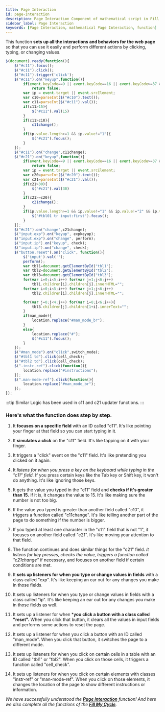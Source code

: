 ```yaml
---
title: Page Interaction
id: page-interaction
description: Page Interaction Component of mathematical script in Fill My Cycle Website 
sidebar_label: Page Interaction
keywords: [Page Interaction, mathematical Page Interaction, function]
---
```


This function **sets up all the interactions and behaviors for the web page** so that you can use it easily and perform different actions by clicking, typing, or changing values.

```jsx title="script.js" {2-6,8-10,23-27,49-55,31-32,34-35} showLineNumbers
$(document).ready(function(){
	$("#c11").focus();
	$("#c11").click();
	$("#c11").trigger('click');
	$("#c11").on("keyup",function(){
		if(event.keyCode==9 || event.keyCode==16 || event.keyCode>=37 && event.keyCode<=40)
			return false;
		var ip = event.target || event.srcElement;
		var c10=parseInt($("#c10").text());
		var c11=parseInt($("#c11").val());
		if(c11>15){
			$("#c11").val(15)
		}
		if(c11>c10){
			c11change();
		}
		if(ip.value.length>=1 && ip.value!="1"){
			$("#c21").focus();
		}
	});
	$("#c11").on("change",c11change);
	$("#c21").on("keyup",function(){
		if(event.keyCode==9 || event.keyCode==16 || event.keyCode>=37 && event.keyCode<=40)
			return false;
		var ip = event.target || event.srcElement;
		var c20=parseInt($("#c20").text());
		var c21=parseInt($("#c21").val());
		if(c21>30){
			$("#c21").val(30)
		}
		if(c21>=c20){
			c21change();
		}
		if(ip.value.length>=1 && ip.value!="1" && ip.value!="2" && ip.value!="3"){
			$("#tbl01 tr input:first").focus();
		}
	});
	$("#c21").on("change",c21change);
	$("input.exp").on("keyup", expkeyup);
	$("input.exp").on("change", perform);
	$("input.ip").on("keyup", check);
	$("input.ip").on("change", check);
	$("button.reset").on("click", function(){
		$('input').val('');
		perform();
		var tbl1=document.getElementById("tbl1");
		var tbl2=document.getElementById("tbl2");
		var tbl3=document.getElementById("tbl3");
		for(var i=0;i<5;i++) for(var j=1;j<6;j++)
			tbl1.children[i].children[j].innerHTML="";
		for(var i=0;i<5;i++) for(var j=1;j<6;j++)
			tbl2.children[i].children[j].innerHTML="";

		for(var j=0;j<4;j++) for(var i=0;i<6;i++){
			tbl3.children[j].children[1+i].innerText="";
		}
		if(man_mode){
			location.replace("#man_mode_br");
		}
		else{
			location.replace("#");
			$("#c11").focus();
		}
	});
	$("#man_mode").on("click",switch_mode);
	$("#tbl1 td").click(cell_check);
	$("#tbl2 td").click(cell_check);
	$(".instr-ref").click(function(){
		location.replace("#instructions");
	});
	$(".man-mode-ref").click(function(){
		location.replace("#man_mode_br");
	});
});
```
:::tip
Similar Logic has been used in c11 and c21 updater functions.
:::


### Here's what the function does step by step.

1.	It **focuses on a specific field** with an ID called "c11". It's like pointing your finger at that field so you can start typing in it.

2.	It **simulates a click** on the "c11" field. It's like tapping on it with your finger.

3.	It triggers a "click" event on the "c11" field. It's like pretending you clicked on it again.

4.	It *listens for when you press a key on the keyboard while typing in the "c11" field.* If you press certain keys like the Tab key or Shift key, it won't do anything. It's like ignoring those keys.

5.	It gets the value you typed in the "c11" field and **checks if it's greater than 15.** If it is, it changes the value to 15. It's like making sure the number is not too big.

6.	If the value you typed is greater than another field called "c10", it triggers a function called "c11change". It's like telling another part of the page to do something if the number is bigger.

7.	If you typed at least one character in the "c11" field that is not "1", it focuses on another field called "c21". It's like moving your attention to that field.

8.	The function continues and does similar things for the "c21" field. *It listens for key presses, checks the value, triggers a function called "c21change"* if necessary, and focuses on another field if certain conditions are met.

9.	It **sets up listeners for when you type or change values in fields** with a class called "exp". It's like keeping an ear out for any changes you make in those fields.

10.	It sets up listeners for when you type or change values in fields with a class called "ip". It's like keeping an ear out for any changes you make in those fields as well.

11.	It sets up a listener for when ***you click a button with a class called "reset".** When you click that button, it clears all the values in input fields and performs some actions to reset the page.

12.	It sets up a listener for when you click a button with an ID called "man_mode". When you click that button, it switches the page to a different mode.

13.	It sets up listeners for when you click on certain cells in a table with an ID called "tbl1" or "tbl2". When you click on those cells, it triggers a function called "cell_check".

14.	It sets up listeners for when you click on certain elements with classes "instr-ref" or "man-mode-ref". When you click on those elements, it changes the location of the page to show different instructions or information.

 _We have successfully understood the [**Page Interaction**](page-interactoin) function! And here we also complete all the functions of the **[Fill My Cycle](fillmycycle.tcetmumbai.in/)**._
